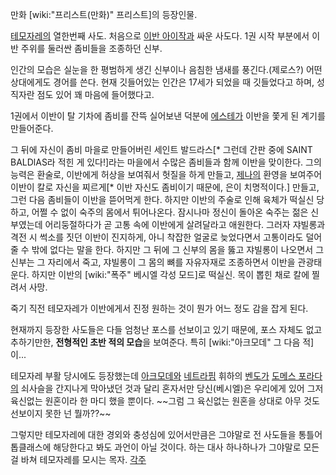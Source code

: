 만화 [wiki:"프리스트(만화)" 프리스트]의 등장인물.

[[테모자레]]의 열한번째 사도. 처음으로 [[이반 아이작]]과 싸운 사도다. 1권 시작 부분에서 이반 주위를 둘러싼 좀비들을 조종하던 신부.

인간의 모습은 실눈을 한 평범하게 생긴 신부이나 음침한 냄새를 풍긴다.(제로스?) 어떤 상대에게도 경어를 쓴다. 현재 깃들어있는 인간은 17세가 되었을 때 깃들었다고 하며, 성직자란 점도 있어 꽤 마음에 들어했다고. 

1권에서 이반이 탈 기차에 좀비를 잔뜩 실어보낸 덕분에 [[에스테]]가 이반을 쫓게 된 계기를 만들어준다.

그 뒤에 자신이 좀비 마을로 만들어버린 세인트 발드라스[* 그런데 간판 중에 SAINT BALDlAS라 적힌 게 있다!]라는 마을에서 수많은 좀비들과 함께 이반을 맞이한다.
그의 능력은 환술로, 이반에게 허상을 보여줘서 헛질을 하게 만들고, [[제나]]의 환영을 보여주어 이반이 칼로 자신을 찌르게[* 이반 자신도 좀비이기 때문에, 은이 치명적이다.] 만들고, 그런 다음 좀비들이 이반을 뜯어먹게 한다. 하지만 이반의 주술로 인해 육체가 떡실신 당하고, 어쩔 수 없이 숙주의 몸에서 튀어나온다. 잠시나마 정신이 돌아온 숙주는  젊은 신부였는데 어리둥절하다가 곧 고통 속에 이반에게 살려달라고 애원한다. 그러자 쟈빌롱과 격전 시 썩소를 짓던 이반이 진지하게, 아니 착잡한 얼굴로 늦었다면서 고통이라도 덜어줄 수 밖에 없다는 말을 한다. 하지만 그 뒤에 그 신부의 몸을 뚫고 쟈빌롱이 나오면서 그 신부는 그 자리에서 죽고, 쟈빌롱이 그 몸의 뼈를 자유자재로 조종하면서 이반을 관광태운다. 하지만 이반의 [wiki:"폭주" 베시엘 각성 모드]로 떡실신. 목이 뽑힌 채로 칼에 찔려서 사망.

죽기 직전 테모자레가 이반에게서 진정 원하는 것이 뭔가 어느 정도 감을 잡게 된다.

현재까지 등장한 사도들은 다들 엄청난 포스를 선보이고 있기 때문에, 포스 자체도 없고 추하기만한, '''전형적인 초반 적의 모습'''을 보여준다. 특히 [wiki:"아크모데" 그 다음 적]이...

테모자레 부활 당시에도 등장했는데 [[아크모데]]와 [[네트라핌]] 휘하의 [[벤도]]가 [[도메스 포라다]]의 쇠사슬을 간지나게 막아냈던 것과 달리 혼자서만 당신(베시엘)은 우리에게 있어 그저 육신없는 원혼이라 한 마디 했을 뿐이다. ~~그럼 그 육신없는 원혼을 상대로 아무 것도 선보이지 못한 넌 뭘까??~~

그렇지만 테모자레에 대한 경외와 충성심에 있어서만큼은 그야말로 전 사도들을 통틀어 톱클래스에 해당한다고 봐도 과언이 아닐 것이다. 하는 대사 하나하나가 그야말로 모든 걸 바쳐 테모자레를 모시는 목자. 
[[각주]]
